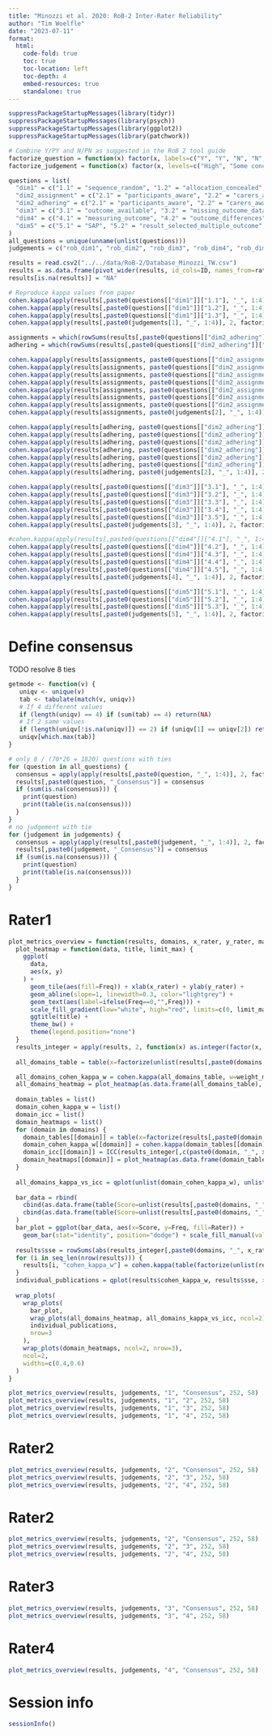 ```yaml
---
title: "Minozzi et al. 2020: RoB-2 Inter-Rater Reliability"
author: "Tim Woelfle"
date: "2023-07-11"
format:
  html:
    code-fold: true
    toc: true
    toc-location: left
    toc-depth: 4
    embed-resources: true
    standalone: true
---
```


```r
suppressPackageStartupMessages(library(tidyr))
suppressPackageStartupMessages(library(psych))
suppressPackageStartupMessages(library(ggplot2))
suppressPackageStartupMessages(library(patchwork))

# Combine Y/PY and N/PN as suggested in the RoB 2 tool guide
factorize_question = function(x) factor(x, labels=c("Y", "Y", "N", "N", "NI", "NA"), levels=c("Y", "PY", "N", "PN", "NI", "NA"))
factorize_judgement = function(x) factor(x, levels=c("High", "Some concerns", "Low", "NA"))

questions = list(
  "dim1" = c("1.1" = "sequence_random", "1.2" = "allocation_concealed", "1.3" = "baseline_differences"),
  "dim2_assignment" = c("2.1" = "participants_aware", "2.2" = "carers_aware", "2.3_ass" = "deviations_intended_intervention", "2.4_ass" = "deviations_balanced", "2.5_ass" = "deviations_affected_outcome", "2.6" = "appropriate_analysis", "2.7_ass" = "ITT_failure"),
  "dim2_adhering" = c("2.1" = "participants_aware", "2.2" = "carers_aware", "2.3_adh" = "cointerventions_balanced", "2.4_adh" = "failures_implementing_interv", "2.5_adh" = "participants_adherence", "2.6" = "appropriate_analysis"),
  "dim3" = c("3.1" = "outcome_available", "3.2" = "missing_outcome_data", "3.3" = "missingness_could", "3.4" = "missing_differences", "3.5" = "missingness_likely"),
  "dim4" = c("4.1" = "measuring_outcome", "4.2" = "outcome_differences", "4.3" = "assessors_aware", "4.4" = "assessment_influenced_could", "4.5" = "assessment_influenced_likely"),
  "dim5" = c("5.1" = "SAP", "5.2" = "result_selected_multiple_outcome", "5.3" = "result_selected_mult_analyses")
)
all_questions = unique(unname(unlist(questions)))
judgements = c("rob_dim1", "rob_dim2", "rob_dim3", "rob_dim4", "rob_dim5", "overall")

results = read.csv2("../../data/RoB-2/Database_Minozzi_TW.csv")
results = as.data.frame(pivot_wider(results, id_cols=ID, names_from=rater, values_from=all_of(c(all_questions, judgements, "Time"))))[2:129] # remove ID (rquals rownames 1:70) and Time columns
results[is.na(results)] = "NA"

# Reproduce kappa values from paper
cohen.kappa(apply(results[,paste0(questions[["dim1"]]["1.1"], "_", 1:4)], 2, factorize_question))$av.kappa
cohen.kappa(apply(results[,paste0(questions[["dim1"]]["1.2"], "_", 1:4)], 2, factorize_question))$av.kappa
cohen.kappa(apply(results[,paste0(questions[["dim1"]]["1.3"], "_", 1:4)], 2, factorize_question))$av.kappa
cohen.kappa(apply(results[,paste0(judgements[1], "_", 1:4)], 2, factorize_judgement))$av.kappa

assignments = which(rowSums(results[,paste0(questions[["dim2_adhering"]]["2.5_adh"], "_", 1:4)] == "NA")==4) # turns out to be 1:37
adhering = which(rowSums(results[,paste0(questions[["dim2_adhering"]]["2.5_adh"], "_", 1:4)] == "NA")!=4) # turns out to be 38:70

cohen.kappa(apply(results[assignments, paste0(questions[["dim2_assignment"]]["2.1"], "_", 1:4)], 2, factorize_question))$av.kappa
cohen.kappa(apply(results[assignments, paste0(questions[["dim2_assignment"]]["2.2"], "_", 1:4)], 2, factorize_question))$av.kappa
cohen.kappa(apply(results[assignments, paste0(questions[["dim2_assignment"]]["2.3_ass"], "_", 1:4)], 2, factorize_question))$av.kappa
cohen.kappa(apply(results[assignments, paste0(questions[["dim2_assignment"]]["2.4_ass"], "_", 1:4)], 2, factorize_question))$av.kappa
cohen.kappa(apply(results[assignments, paste0(questions[["dim2_assignment"]]["2.5_ass"], "_", 1:4)], 2, factorize_question))$av.kappa
cohen.kappa(apply(results[assignments, paste0(questions[["dim2_assignment"]]["2.6"], "_", 1:4)], 2, factorize_question))$av.kappa
cohen.kappa(apply(results[assignments, paste0(questions[["dim2_assignment"]]["2.7_ass"], "_", 1:4)], 2, factorize_question))$av.kappa
cohen.kappa(apply(results[assignments, paste0(judgements[2], "_", 1:4)], 2, factorize_judgement))$av.kappa

cohen.kappa(apply(results[adhering, paste0(questions[["dim2_adhering"]]["2.1"], "_", 1:4)], 2, factorize_question))$av.kappa
cohen.kappa(apply(results[adhering, paste0(questions[["dim2_adhering"]]["2.2"], "_", 1:4)], 2, factorize_question))$av.kappa
cohen.kappa(apply(results[adhering, paste0(questions[["dim2_adhering"]]["2.3_adh"], "_", 1:4)], 2, factorize_question))$av.kappa
cohen.kappa(apply(results[adhering, paste0(questions[["dim2_adhering"]]["2.4_adh"], "_", 1:4)], 2, factorize_question))$av.kappa
cohen.kappa(apply(results[adhering, paste0(questions[["dim2_adhering"]]["2.5_adh"], "_", 1:4)], 2, factorize_question))$av.kappa # 1 in paper, but 0.19 on re-analysis?
cohen.kappa(apply(results[adhering, paste0(questions[["dim2_adhering"]]["2.6"], "_", 1:4)], 2, factorize_question))$av.kappa
cohen.kappa(apply(results[adhering, paste0(judgements[2], "_", 1:4)], 2, factorize_judgement))$av.kappa

cohen.kappa(apply(results[,paste0(questions[["dim3"]]["3.1"], "_", 1:4)], 2, factorize_question))$av.kappa
cohen.kappa(apply(results[,paste0(questions[["dim3"]]["3.2"], "_", 1:4)], 2, factorize_question))$av.kappa
cohen.kappa(apply(results[,paste0(questions[["dim3"]]["3.3"], "_", 1:4)], 2, factorize_question))$av.kappa
cohen.kappa(apply(results[,paste0(questions[["dim3"]]["3.4"], "_", 1:4)], 2, factorize_question))$av.kappa
cohen.kappa(apply(results[,paste0(questions[["dim3"]]["3.5"], "_", 1:4)], 2, factorize_question))$av.kappa
cohen.kappa(apply(results[,paste0(judgements[3], "_", 1:4)], 2, factorize_judgement))$av.kappa

#cohen.kappa(apply(results[,paste0(questions[["dim4"]]["4.1"], "_", 1:4)], 2, factorize_question))$av.kappa # 1 in paper, NaN on re-analysis because of no variance
cohen.kappa(apply(results[,paste0(questions[["dim4"]]["4.2"], "_", 1:4)], 2, factorize_question))$av.kappa
cohen.kappa(apply(results[,paste0(questions[["dim4"]]["4.3"], "_", 1:4)], 2, factorize_question))$av.kappa
cohen.kappa(apply(results[,paste0(questions[["dim4"]]["4.4"], "_", 1:4)], 2, factorize_question))$av.kappa
cohen.kappa(apply(results[,paste0(questions[["dim4"]]["4.5"], "_", 1:4)], 2, factorize_question))$av.kappa
cohen.kappa(apply(results[,paste0(judgements[4], "_", 1:4)], 2, factorize_judgement))$av.kappa

cohen.kappa(apply(results[,paste0(questions[["dim5"]]["5.1"], "_", 1:4)], 2, factorize_question))$av.kappa # 0.23 in paper but 0.33 on re-analysis?
cohen.kappa(apply(results[,paste0(questions[["dim5"]]["5.2"], "_", 1:4)], 2, factorize_question))$av.kappa
cohen.kappa(apply(results[,paste0(questions[["dim5"]]["5.3"], "_", 1:4)], 2, factorize_question))$av.kappa
cohen.kappa(apply(results[,paste0(judgements[5], "_", 1:4)], 2, factorize_judgement))$av.kappa
```

# Define consensus

TODO resolve 8 ties

```r
getmode <- function(v) {
   uniqv <- unique(v)
   tab <- tabulate(match(v, uniqv))
   # If 4 different values
   if (length(uniqv) == 4) if (sum(tab) == 4) return(NA)
   # If 2 same values
   if (length(uniqv[!is.na(uniqv)]) == 2) if (uniqv[1] == uniqv[2]) return(NA)
   uniqv[which.max(tab)]
}

# only 8 / (70*26 = 1820) questions with ties
for (question in all_questions) {
  consensus = apply(apply(results[,paste0(question, "_", 1:4)], 2, factorize_question), 1, getmode)
  results[,paste0(question, "_Consensus")] = consensus
  if (sum(is.na(consensus))) {
    print(question)
    print(table(is.na(consensus)))
  }
}
# no judgement with tie
for (judgement in judgements) {
  consensus = apply(apply(results[,paste0(judgement, "_", 1:4)], 2, factorize_judgement), 1, getmode)
  results[,paste0(judgement, "_Consensus")] = consensus
  if (sum(is.na(consensus))) {
    print(question)
    print(table(is.na(consensus)))
  }
}
```

# Rater1

```r
plot_metrics_overview = function(results, domains, x_rater, y_rater, max_all_domains, max_single_domains, factorize=factorize_judgement, useNA="no", weight_matrix=matrix(c(0,1,4,1, 1,0,1,1, 4,1,0,1, 1,1,1,0), nrow=4)) {
  plot_heatmap = function(data, title, limit_max) {
    ggplot(
      data, 
      aes(x, y)
    ) +
      geom_tile(aes(fill=Freq)) + xlab(x_rater) + ylab(y_rater) +
      geom_abline(slope=1, linewidth=0.3, color="lightgrey") +
      geom_text(aes(label=ifelse(Freq==0,"",Freq))) +
      scale_fill_gradient(low="white", high="red", limits=c(0, limit_max)) +
      ggtitle(title) +
      theme_bw() +
      theme(legend.position="none")
  }
  results_integer = apply(results, 2, function(x) as.integer(factor(x, labels=c(2,1,0), levels=c("High", "Some concerns", "Low"))))
  
  all_domains_table = table(x=factorize(unlist(results[,paste0(domains, "_", x_rater)])), y=factorize(unlist(results[,paste0(domains, "_", y_rater)])), useNA = useNA)

  all_domains_cohen_kappa_w = cohen.kappa(all_domains_table, w=weight_matrix)$weighted.kappa
  all_domains_heatmap = plot_heatmap(as.data.frame(all_domains_table), paste0("all domains (Cohen κ=", round(all_domains_cohen_kappa_w, 2), ")"), max_all_domains)
  
  domain_tables = list()
  domain_cohen_kappa_w = list()
  domain_icc = list()
  domain_heatmaps = list()
  for (domain in domains) {
    domain_tables[[domain]] = table(x=factorize(results[,paste0(domain, "_", x_rater)]), y=factorize(results[,paste0(domain, "_", y_rater)]), useNA = useNA)
    domain_cohen_kappa_w[[domain]] = cohen.kappa(domain_tables[[domain]], w=weight_matrix)$weighted.kappa
    domain_icc[[domain]] = ICC(results_integer[,c(paste0(domain, "_", x_rater), paste0(domain, "_", y_rater))])$results["Average_random_raters", "ICC"]
    domain_heatmaps[[domain]] = plot_heatmap(as.data.frame(domain_tables[[domain]]), paste0(domain, " (κ=", round(domain_cohen_kappa_w[[domain]],2), ", ICC=", round(domain_icc[[domain]],2), ")"), max_single_domains)
  }
  
  all_domains_kappa_vs_icc = qplot(unlist(domain_cohen_kappa_w), unlist(domain_icc), xlab="Weighted Cohen kappa", ylab="ICC(2,k)", xlim=c(-0.2,1), ylim=c(0,1), size=I(3)) + theme_bw()
  
  bar_data = rbind(
    cbind(as.data.frame(table(Score=unlist(results[,paste0(domains, "_", x_rater)]), useNA = useNA)), Rater="x"),
    cbind(as.data.frame(table(Score=unlist(results[,paste0(domains, "_", y_rater)]), useNA = useNA)), Rater="y")
  )
  bar_plot = ggplot(bar_data, aes(x=Score, y=Freq, fill=Rater)) +
    geom_bar(stat="identity", position="dodge") + scale_fill_manual(values=c("x"="#2780e3", "y"="#ff9e81")) + theme_bw() + xlab(NULL) + ggtitle(paste0(x_rater, " (blue) vs ", y_rater, " (red)")) + theme(legend.position="none")
  
  results$sse = rowSums(abs(results_integer[,paste0(domains, "_", x_rater)]-results_integer[,paste0(domains, "_", y_rater)])**2)
  for (i in seq_len(nrow(results))) {
    results[i, "cohen_kappa_w"] = cohen.kappa(table(factorize(unlist(results[i,paste0(domains, "_", x_rater)])), factorize(unlist(results[i, paste0(domains, "_", y_rater)])), useNA=useNA), w=weight_matrix)$weighted.kappa
  }
  individual_publications = qplot(results$cohen_kappa_w, results$sse, xlab="Weighted Cohen kappa", ylab="Sum of squared errors", xlim=c(-0.5,1), size=I(3), alpha=I(0.8)) + theme_bw() + ggtitle(paste0("individual publications' ratings (n=", nrow(results), ")"))
  
  wrap_plots(
    wrap_plots(
      bar_plot, 
      wrap_plots(all_domains_heatmap, all_domains_kappa_vs_icc, ncol=2),
      individual_publications, 
      nrow=3
    ),
    wrap_plots(domain_heatmaps, ncol=2, nrow=3),
    ncol=2,
    widths=c(0.4,0.6)
  )
}

plot_metrics_overview(results, judgements, "1", "Consensus", 252, 58)
plot_metrics_overview(results, judgements, "1", "2", 252, 58)
plot_metrics_overview(results, judgements, "1", "3", 252, 58)
plot_metrics_overview(results, judgements, "1", "4", 252, 58)
```

# Rater2

```r
plot_metrics_overview(results, judgements, "2", "Consensus", 252, 58)
plot_metrics_overview(results, judgements, "2", "3", 252, 58)
plot_metrics_overview(results, judgements, "2", "4", 252, 58)
```

# Rater2

```r
plot_metrics_overview(results, judgements, "2", "Consensus", 252, 58)
plot_metrics_overview(results, judgements, "2", "3", 252, 58)
plot_metrics_overview(results, judgements, "2", "4", 252, 58)
```

# Rater3

```r
plot_metrics_overview(results, judgements, "3", "Consensus", 252, 58)
plot_metrics_overview(results, judgements, "3", "4", 252, 58)
```

# Rater4

```r
plot_metrics_overview(results, judgements, "4", "Consensus", 252, 58)
```

# Session info

```r
sessionInfo()
```
